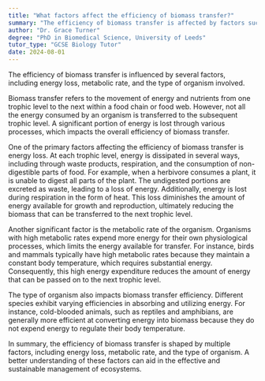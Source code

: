 ```yaml
---
title: "What factors affect the efficiency of biomass transfer?"
summary: "The efficiency of biomass transfer is affected by factors such as energy loss, metabolic rate, and the type of organism."
author: "Dr. Grace Turner"
degree: "PhD in Biomedical Science, University of Leeds"
tutor_type: "GCSE Biology Tutor"
date: 2024-08-01
---
```


The efficiency of biomass transfer is influenced by several factors, including energy loss, metabolic rate, and the type of organism involved.

Biomass transfer refers to the movement of energy and nutrients from one trophic level to the next within a food chain or food web. However, not all the energy consumed by an organism is transferred to the subsequent trophic level. A significant portion of energy is lost through various processes, which impacts the overall efficiency of biomass transfer.

One of the primary factors affecting the efficiency of biomass transfer is energy loss. At each trophic level, energy is dissipated in several ways, including through waste products, respiration, and the consumption of non-digestible parts of food. For example, when a herbivore consumes a plant, it is unable to digest all parts of the plant. The undigested portions are excreted as waste, leading to a loss of energy. Additionally, energy is lost during respiration in the form of heat. This loss diminishes the amount of energy available for growth and reproduction, ultimately reducing the biomass that can be transferred to the next trophic level.

Another significant factor is the metabolic rate of the organism. Organisms with high metabolic rates expend more energy for their own physiological processes, which limits the energy available for transfer. For instance, birds and mammals typically have high metabolic rates because they maintain a constant body temperature, which requires substantial energy. Consequently, this high energy expenditure reduces the amount of energy that can be passed on to the next trophic level.

The type of organism also impacts biomass transfer efficiency. Different species exhibit varying efficiencies in absorbing and utilizing energy. For instance, cold-blooded animals, such as reptiles and amphibians, are generally more efficient at converting energy into biomass because they do not expend energy to regulate their body temperature.

In summary, the efficiency of biomass transfer is shaped by multiple factors, including energy loss, metabolic rate, and the type of organism. A better understanding of these factors can aid in the effective and sustainable management of ecosystems.
    